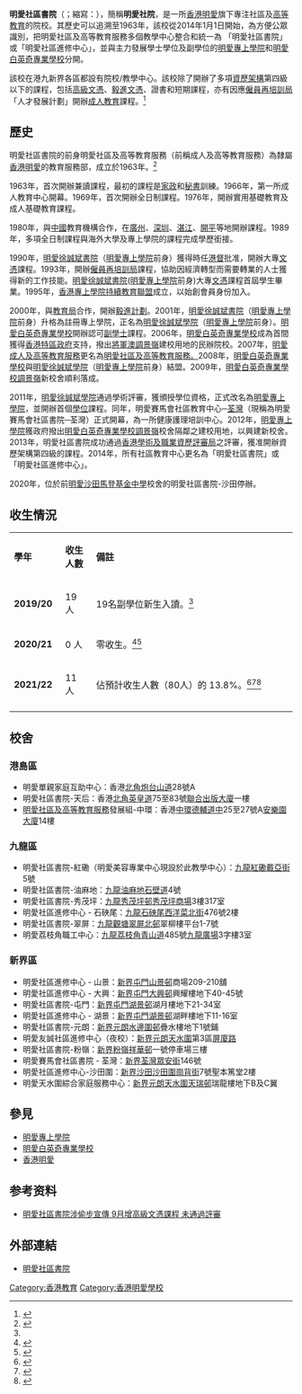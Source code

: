 {{copyedit|time=2016-08-15T14:01:16+00:00}}

{{University
|name            =明愛社區書院
|native_name     =Caritas Institute of Community Education
|image           =[[File:Caritas_Institute_Of_Community_Education_Logo.svg|250px]]
|motto           =AD Destinatum Prosequor
|zhmotto  =自強不息 
|established     =1963年
|type            =高等教育院校
|endowment       =
|faculty         =
|校監 = [[閻德龍|閻德龍]][[神父|神父]]
|president       =[[熊志忠|熊志忠]][[先生|先生]]
|vice-president  =
|students        =
|undergrad       =
|campus          =[[香港新市鎮|新市鎮]]<br>市區
|affiliations    =[[香港明愛|香港明愛]]
|website         =http://www.cice.edu.hk
|address         ={{HKG}}[[英皇道|英皇道]]75至83號[[聯合出版大廈|聯合出版大廈]]一樓<br>[[九龍|九龍]][[紅磡|紅磡]][[戴亞街|戴亞街]]5號<br>[[新界|新界]][[沙田_(香港)|沙田]][[文禮路|文禮路]]18-24號
|nickname        =CICE
}}
{{Infobox Chinese
|order=jp
|showflag=stp
|t=明愛社區書院
|j=Ming<sup>4</sup> oi<sup>3</sup> se<sup>5</sup> keoi<sup>1</sup> syu<sup>1</sup> jyun<sup>6*2</sup> 
|y=Mìhng oi séh kēui syū yuhn
}}
'''明愛社區書院'''（{{lang-en|Caritas Institute of Community Education}}；縮寫：{{lang|en|CICE}}），簡稱'''明愛社院'''，是一所[[香港明愛|香港明愛]]旗下專注社區及[[高等教育|高等教育]]的院校。其歷史可以追溯至1963年，該校從2014年1月1日開始，為方便公眾識別，把明愛社區及高等教育服務多個教學中心整合和統一為 「明愛社區書院」或「明愛社區進修中心」，並與主力發展學士學位及副學位的[[明愛專上學院|明愛專上學院]]和[[明愛白英奇專業學校|明愛白英奇專業學校]]分開。

該校在港九新界各區都設有院校/教學中心。該校除了開辦了多項[[資歷架構|資歷架構]]第四級以下的課程，包括[[高級文憑|高級文憑]]、[[毅進文憑|毅進文憑]]、證書和短期課程，亦有因應[[僱員再培訓局|僱員再培訓局]]「人才發展計劃」開辦[[成人教育|成人教育]]課程。<ref>{{Cite web|url=http://www.cice.edu.hk/contactus.html|title=書院簡介|accessdate=2017-07-22|author=|date=|publisher=明愛社區書院|archive-date=2017-07-20|archive-url=https://web.archive.org/web/20170720002051/http://www.cice.edu.hk/contactus.html|dead-url=no}}</ref>

== 歷史 ==
明愛社區書院的前身明愛社區及高等教育服務（前稱成人及高等教育服務）為隸屬[[香港明愛|香港明愛]]的教育服務部，成立於1963年。<ref>{{Cite web |url=http://www.cches.edu.hk/webpage/index.html#part05 |title=歷史沿革，明愛社區及高等教育服務 |accessdate=2017-11-15 |archive-date=2017-11-20 |archive-url=https://web.archive.org/web/20171120143910/http://www.cches.edu.hk/webpage/index.html#part05 |dead-url=no }}</ref>

1963年，首次開辦兼讀課程，最初的課程是[[家政|家政]]和[[秘書|秘書]]訓練。1966年，第一所成人教育中心開幕。1969年，首次開辦全日制課程。1976年，開辦實用基礎教育及成人基礎教育課程。

1980年，與[[中國|中國]]教育機構合作，在[[廣州|廣州]]、[[深圳|深圳]]、[[湛江|湛江]]、[[开平市|開平]]等地開辦課程。1989年，多項全日制課程與海外大學及專上學院的課程完成學歷銜接。

1990年，[[明愛徐誠斌書院|明愛徐誠斌書院]]（[[明愛專上學院|明愛專上學院]]前身）獲得時任[[港督|港督]]批准，開辦大專[[文憑|文憑]]課程。1993年，開辦[[僱員再培訓局|僱員再培訓局]]課程，協助因經濟轉型而需要轉業的人士獲得新的工作技能。[[明愛徐誠斌書院|明愛徐誠斌書院]]([[明愛專上學院|明愛專上學院]]前身)大專[[文憑|文憑]]課程首屆學生畢業。1995年，[[自資高等教育聯盟|香港專上學院持續教育聯盟]]成立，以始創會員身份加入。

2000年，與[[教育局_(香港)|教育局]]合作，開辦[[毅進計劃|毅進計劃]]。2001年，[[明愛徐誠斌書院|明愛徐誠斌書院]]（[[明愛專上學院|明愛專上學院]]前身）升格為註冊專上學院，正名為[[明愛徐誠斌學院|明愛徐誠斌學院]]（[[明愛專上學院|明愛專上學院]]前身）。[[明愛白英奇專業學校|明愛白英奇專業學校]]開辦認可[[副學士|副學士]]課程。2006年，[[明愛白英奇專業學校|明愛白英奇專業學校]]成為首間獲得[[香港特區政府|香港特區政府]]支持，撥出[[將軍澳|將軍澳]][[調景嶺|調景嶺]]建校用地的民辦院校。2007年，[[明愛成人及高等教育服務|明愛成人及高等教育服務]]更名為[[明愛社區及高等教育服務|明愛社區及高等教育服務。]]2008年，[[明愛白英奇專業學校|明愛白英奇專業學校]]與[[明愛徐誠斌學院|明愛徐誠斌學院]]（[[明愛專上學院|明愛專上學院]]前身）結盟。2009年，[[明愛白英奇專業學校|明愛白英奇專業學校]][[調景嶺|調景嶺]]新校舍順利落成。

2011年，[[明愛徐誠斌學院|明愛徐誠斌學院]]通過學術評審，獲頒授學位資格，正式改名為[[明愛專上學院|明愛專上學院]]，並開辦首個[[學位|學位]]課程。同年，明愛賽馬會社區教育中心─[[荃灣|荃灣]]（現稱為明愛賽馬會社區書院─荃灣）正式開幕，為一所健康護理培訓中心。2012年，[[明愛專上學院|明愛專上學院]]獲政府撥出[[明愛白英奇專業學校|明愛白英奇專業學校]][[調景嶺|調景嶺]]校舍隔鄰之建校用地，以興建新校舍。2013年，明愛社區書院成功通過[[香港學術及職業資歷評審局|香港學術及職業資歷評審局]]之評審，獲准開辦資歷架構第四級的課程。2014年，所有社區教育中心更名為「明愛社區書院」或「明愛社區進修中心」。

2020年，位於前[[明愛沙田馬登基金中學|明愛沙田馬登基金中學]]校舍的明愛社區書院-沙田停辦。
== 收生情況 ==

{|class="wikitable" width="100%"
|- style="background:#97E1F8; color:black" align=center
|style="width:15%"|'''學年'''
|style="width:10%"|'''收生人數'''
|style="width:65%"|'''備註'''
|-
| '''2019/20''' || 19 人 || 19名副學位新生入讀。<ref name=head201209 />
|-
| '''2020/21''' || 0 人 || 零收生。<ref>{{cite news |title=逾60%自資院校收生不足　珠海學院取錄82人只達預期10% |date=2020-12-09 |work=東網 |url=https://hk.on.cc/hk/bkn/cnt/news/20201209/bkn-20201209165438100-1209_00822_001.html |accessdate=2021-12-11 |archive-date=2021-12-11 |archive-url=https://web.archive.org/web/20211211053237/https://hk.on.cc/hk/bkn/cnt/news/20201209/bkn-20201209165438100-1209_00822_001.html |dead-url=no }}</ref><ref name=head201209>{{cite news |title=逾六成自資院校 收生不足遜預期 |date=2020-12-09 |work=頭條日報 |url=https://hd.stheadline.com/news/realtime/hk/1944912/%E5%8D%B3%E6%99%82-%E6%B8%AF%E8%81%9E-%E9%80%BE%E5%85%AD%E6%88%90%E8%87%AA%E8%B3%87%E9%99%A2%E6%A0%A1-%E6%94%B6%E7%94%9F%E4%B8%8D%E8%B6%B3%E9%81%9C%E9%A0%90%E6%9C%9F |accessdate=2021-12-11 |archive-date=2021-12-11 |archive-url=https://web.archive.org/web/20211211064902/https://hd.stheadline.com/news/realtime/hk/1944912/%E5%8D%B3%E6%99%82-%E6%B8%AF%E8%81%9E-%E9%80%BE%E5%85%AD%E6%88%90%E8%87%AA%E8%B3%87%E9%99%A2%E6%A0%A1-%E6%94%B6%E7%94%9F%E4%B8%8D%E8%B6%B3%E9%81%9C%E9%A0%90%E6%9C%9F |dead-url=no }}</ref>
|-
| '''2021/22''' || 11 人 || 佔預計收生人數（80人）的 13.8%。<ref>{{cite news |title=20間自資院校收生遜預期　珠海學院只收66人　伍倫貢、VTC減700人 |date=2021-12-09 |work=香港01 |url=https://www.hk01.com/%E7%A4%BE%E6%9C%83%E6%96%B0%E8%81%9E/710571/20%E9%96%93%E8%87%AA%E8%B3%87%E9%99%A2%E6%A0%A1%E6%94%B6%E7%94%9F%E9%81%9C%E9%A0%90%E6%9C%9F-%E7%8F%A0%E6%B5%B7%E5%AD%B8%E9%99%A2%E5%8F%AA%E6%94%B666%E4%BA%BA-%E4%BC%8D%E5%80%AB%E8%B2%A2-vtc%E6%B8%9B700%E4%BA%BA |accessdate=2021-12-11 |archive-date=2021-12-09 |archive-url=https://web.archive.org/web/20211209215625/https://www.hk01.com/%E7%A4%BE%E6%9C%83%E6%96%B0%E8%81%9E/710571/20%E9%96%93%E8%87%AA%E8%B3%87%E9%99%A2%E6%A0%A1%E6%94%B6%E7%94%9F%E9%81%9C%E9%A0%90%E6%9C%9F-%E7%8F%A0%E6%B5%B7%E5%AD%B8%E9%99%A2%E5%8F%AA%E6%94%B666%E4%BA%BA-%E4%BC%8D%E5%80%AB%E8%B2%A2-vtc%E6%B8%9B700%E4%BA%BA |dead-url=no }}</ref><ref>{{cite news |title=自資院校收生兩極化 疫情下弱勢校更弱 |date=2021-12-10 |work=頭條日報 |url=https://hd.stheadline.com/news/realtime/hk/2286063/%E5%8D%B3%E6%99%82-%E6%B8%AF%E8%81%9E-%E8%87%AA%E8%B3%87%E9%99%A2%E6%A0%A1%E6%94%B6%E7%94%9F%E5%85%A9%E6%A5%B5%E5%8C%96-%E7%96%AB%E6%83%85%E4%B8%8B%E5%BC%B1%E5%8B%A2%E6%A0%A1%E6%9B%B4%E5%BC%B1 |accessdate=2021-12-11 |archive-date=2021-12-11 |archive-url=https://web.archive.org/web/20211211063049/https://hd.stheadline.com/news/realtime/hk/2286063/%E5%8D%B3%E6%99%82-%E6%B8%AF%E8%81%9E-%E8%87%AA%E8%B3%87%E9%99%A2%E6%A0%A1%E6%94%B6%E7%94%9F%E5%85%A9%E6%A5%B5%E5%8C%96-%E7%96%AB%E6%83%85%E4%B8%8B%E5%BC%B1%E5%8B%A2%E6%A0%A1%E6%9B%B4%E5%BC%B1 |dead-url=no }}</ref><ref>{{cite news |title=自資院校收生欠佳　3院校本學年收生只達預期15% |date=2021-12-10 |work=東網 |url=https://hk.on.cc/hk/bkn/cnt/news/20211210/bkn-20211210003059986-1210_00822_001.html |accessdate=2021-12-11 |archive-date=2021-12-11 |archive-url=https://web.archive.org/web/20211211064746/https://hk.on.cc/hk/bkn/cnt/news/20211210/bkn-20211210003059986-1210_00822_001.html |dead-url=no }}</ref>
|-
|}

== 校舍 ==
=== 港島區 ===
*明愛單親家庭互助中心：香港[[北角|北角]][[炮台山道|炮台山道]]28號A
*明愛社區書院-天后：香港[[北角|北角]][[英皇道|英皇道]]75至83號[[聯合出版大廈|聯合出版大廈]]一樓
*[[明愛社區及高等教育服務|明愛社區及高等教育服務]]發展組-中環：香港[[中環|中環]][[德輔道中|德輔道中]]25至27號A[[安樂園大廈|安樂園大廈]]14樓
=== 九龍區 ===
*明愛社區書院-紅磡（明愛美容專業中心現設於此教學中心）：[[九龍|九龍]][[紅磡|紅磡]][[戴亞街|戴亞街]]5號
*明愛社區書院-油麻地：[[九龍|九龍]][[油麻地|油麻地]][[石壁道|石壁道]]4號
*明愛社區書院-秀茂坪：[[九龍|九龍]][[秀茂坪邨|秀茂坪邨]][[秀茂坪商場|秀茂坪商場]]3樓317室
*明愛社區進修中心 - 石硤尾：[[九龍|九龍]][[石硤尾|石硤尾]][[西洋菜北街|西洋菜北街]]476號2樓
*明愛社區書院-翠屏：[[九龍|九龍]][[觀塘|觀塘]][[翠屏北邨|翠屏北邨]]翠柳樓平台1-7號
*明愛荔枝角職工中心：[[九龍|九龍]][[荔枝角|荔枝角]][[青山道|青山道]]485號[[九龍廣場|九龍廣場]]3字樓3室

=== 新界區 ===
*明愛社區進修中心 - 山景：[[新界|新界]][[屯門|屯門]][[山景邨|山景邨]]商場209-210舖
*明愛社區進修中心 - 大興：[[新界|新界]][[屯門|屯門]][[大興邨|大興邨]]興耀樓地下40-45號
*明愛社區書院-屯門：[[新界|新界]][[屯門|屯門]][[湖景邨|湖景邨]]湖月樓地下21-34室
*明愛社區進修中心 - 湖景：[[新界|新界]][[屯門|屯門]][[湖景邨|湖景邨]]湖畔樓地下11-16室
*明愛社區書院-元朗：[[新界|新界]][[元朗|元朗]][[水邊圍邨|水邊圍邨]]疊水樓地下1號鋪
*明愛友誠社區進修中心（夜校）：[[新界|新界]][[元朗|元朗]][[天水圍|天水圍]]第3區[[屏廈路|屏廈路]]
*明愛社區書院-粉嶺：[[新界|新界]][[粉嶺|粉嶺]][[祥華邨|祥華邨]]一號停車場三樓
*明愛賽馬會社區書院 - 荃灣：[[新界|新界]][[荃灣|荃灣]][[眾安街|眾安街]]146號
*明愛社區進修中心-沙田圍：[[新界|新界]][[沙田_(香港)|沙田]][[沙田圍|沙田圍]][[崗背街|崗背街]]7號聖本篤堂2樓
*明愛天水圍綜合家庭服務中心：[[新界|新界]][[元朗|元朗]][[天水圍|天水圍]][[天瑞邨|天瑞邨]]瑞龍樓地下B及C翼

== 參見 ==
*[[明愛專上學院|明愛專上學院]]
*[[明愛白英奇專業學校|明愛白英奇專業學校]]
*[[香港明愛|香港明愛]]

== 参考资料 ==
{{reflist}}
*[http://news.mingpao.com/pns/%E6%98%8E%E6%84%9B%E7%A4%BE%E5%8D%80%E6%9B%B8%E9%99%A2%E6%B6%89%E5%81%B7%E6%AD%A5%E5%AE%A3%E5%82%B3-9%E6%9C%88%E5%A2%9E%E9%AB%98%E7%B4%9A%E6%96%87%E6%86%91%E8%AA%B2%E7%A8%8B%20%20%E6%9C%AA%E9%80%9A%E9%81%8E%E8%A9%95%E5%AF%A9/web_tc/article/20140616/s00011/1402861826278 明愛社區書院涉偷步宣傳 9月增高級文憑課程 未通過評審] {{Wayback|url=http://news.mingpao.com/pns/%E6%98%8E%E6%84%9B%E7%A4%BE%E5%8D%80%E6%9B%B8%E9%99%A2%E6%B6%89%E5%81%B7%E6%AD%A5%E5%AE%A3%E5%82%B3-9%E6%9C%88%E5%A2%9E%E9%AB%98%E7%B4%9A%E6%96%87%E6%86%91%E8%AA%B2%E7%A8%8B%20%20%E6%9C%AA%E9%80%9A%E9%81%8E%E8%A9%95%E5%AF%A9/web_tc/article/20140616/s00011/1402861826278 |date=20170113154519 }}

== 外部連結 ==
* [http://www.cice.edu.hk/ 明愛社區書院] {{Wayback|url=http://www.cice.edu.hk/ |date=20160812160711 }}
{{香港大專院校}}

[[Category:香港教育|Category:香港教育]]
[[Category:香港明愛學校|Category:香港明愛學校]]